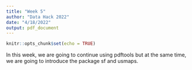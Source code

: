 ---
title: "Week 5"
author: "Data Hack 2022"
date: "4/18/2022"
output: pdf_document
---

```{r setup, include=FALSE}
knitr::opts_chunk$set(echo = TRUE)
```


In this week, we are going to continue using pdftools but at the same time, we are going to introduce the package sf and usmaps.

